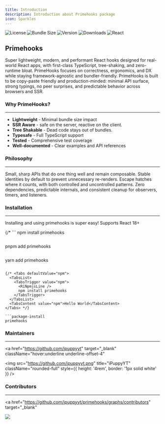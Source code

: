 ```yaml
---
title: Introduction
description: Introduction about Primehooks package
icon: Sparkles
---
```


<BadgesList>
  <img draggable={false} src="https://img.shields.io/github/license/ipuppyyt/primehooks?style=for-the-badge&color=blue" alt="License" />
  <img draggable={false} src="https://img.shields.io/bundlephobia/min/primehooks?style=for-the-badge&color=blue" alt="Bundle Size" />
  <img draggable={false} src="https://img.shields.io/npm/v/primehooks?style=for-the-badge&color=blue" alt="Version" />
  <img draggable={false} src="https://img.shields.io/npm/dm/primehooks?style=for-the-badge&color=blue" alt="Downloads" />
  <img draggable={false} src="https://img.shields.io/badge/react->=18-blue?style=for-the-badge&color=blue" alt="React" />
</BadgesList>

## Primehooks

Super lightweight, modern, and performant React hooks designed for real-world React apps, with first-class TypeScript, tree-shaking, and zero-runtime bloat.
PrimeHooks focuses on correctness, ergonomics, and DX while staying framework-agnostic and bundler-friendly. PrimeHooks is built to be copy-paste friendly
and production-minded: minimal API surface, strong typings, no peer surprises, and predictable behavior across browsers and SSR.

### Why PrimeHooks?
---

- **Lightweight** - Minimal bundle size impact
- **SSR Aware** - safe on the server, reactive on the client.
- **Tree Shakable** - Dead code stays out of bundles.
- **Typesafe** - Full TypeScript support
- **Tested** - Comprehensive test coverage
- **Well-documented** - Clear examples and API references

### Philosophy
---

Small, sharp APIs that do one thing well and remain composable. Stable identities by default to prevent unnecessary re-renders. Escape hatches where it
counts, with both controlled and uncontrolled patterns. Zero dependencies, predictable internals, and consistent cleanup for observers, timers, and
listeners.

### Installation
---
Installing and using primehooks is super easy! Supports React 18+

{/* ```
npm install primehooks
```
```
pnpm add primehooks
```
```
yarn add primehooks
``` */}

{/* <Tabs defaultValue="npm">
  <TabsList>
    <TabsTrigger value="npm">
      <RiNpmjsLine />
      npm install primehooks
    </TabsTrigger>
  </TabsList>
  <TabsContent value="npm">Hello World</TabsContent>
</Tabs> */}

```package-install
primehooks
```

### Maintainers

---
<a
  href="https://github.com/ipuppyyt"
  target="_blank"
  className="hover:underline underline-offset-4"
>
  <img
    src="https://github.com/ipuppyyt.png"
    title="iPuppyYT"
    className="rounded-full"
    style={{ height: '4rem', border: '1px solid white' }}
  />
</a>

### Contributors
---
<a
  href="https://github.com/ipuppyyt/primehooks/graphs/contributors"
  target="_blank"
>
  <img src="https://contrib.rocks/image?repo=ipuppyyt/primehooks" />
</a>
